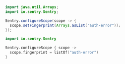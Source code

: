 ```java {tabTitle: Java}
import java.util.Arrays;
import io.sentry.Sentry;

Sentry.configureScope(scope -> {
  scope.setFingerprint(Arrays.asList("auth-error"));
});
```

```kotlin {tabTitle: Kotlin}
import io.sentry.Sentry

Sentry.configureScope { scope ->
  scope.fingerprint = listOf("auth-error")
}
```
